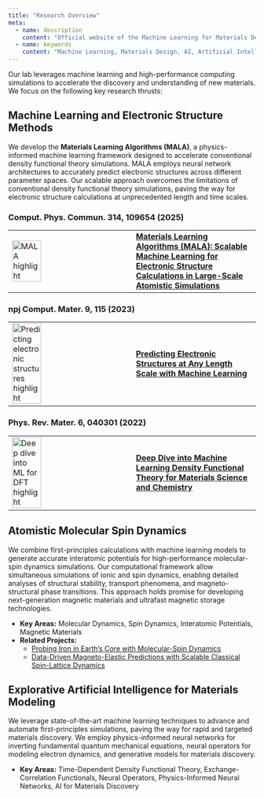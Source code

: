 ```yaml
---
title: "Research Overview"
meta:
  - name: description
    content: "Official website of the Machine Learning for Materials Design (ML4MD) Lab, led by Attila Cangi. Research overview section."
  - name: keywords
    content: "Machine Learning, Materials Design, AI, Artificial Intelligence, Cangi Lab, Research, Overview, Electronic Structure, Atomistic Simulations, MALA, Molecular Dynamics, Spin Dynamics, Explorative AI"
---
```


Our lab leverages machine learning and high-performance computing simulations to accelerate the discovery and understanding of new materials. We focus on the following key research thrusts:


## Machine Learning and Electronic Structure Methods

We develop the **Materials Learning Algorithms (MALA)**, a physics-informed machine learning framework designed to accelerate conventional density functional theory simulations. MALA employs neural network architectures to accurately predict electronic structures across different parameter spaces. Our scalable approach overcomes the limitations of conventional density functional theory simulations, paving the way for electronic structure calculations at unprecedented length and time scales.

::: {.panel-tabset}

### Comput. Phys. Commun. 314, 109654 (2025)

| |
|:---|:---|
| <a href="highlights_content/2509_comp_phys_commun.qmd"><img src="highlights_content/2509_comp_phys_commun.webp" class="overview-thumbnail" alt="MALA highlight" width="50%"></a> | <a href="highlights_content/2509_comp_phys_commun.qmd"><strong>Materials Learning Algorithms (MALA): Scalable Machine Learning for Electronic Structure Calculations in Large-Scale Atomistic Simulations</strong></a> |

### npj Comput. Mater. 9, 115 (2023)

| |
|:---|:---|
| <a href="highlights_content/2306_npj_comput_mater.qmd"><img src="highlights_content/2306_npj_comput_mater.webp" class="overview-thumbnail" alt="Predicting electronic structures highlight" width="50%"></a> | <a href="highlights_content/2306_npj_comput_mater.qmd"><strong>Predicting Electronic Structures at Any Length Scale with Machine Learning</strong></a> |

### Phys. Rev. Mater. 6, 040301 (2022)

| |
|:---|:---|
| <a href="highlights_content/2204_phys_rev_mater.qmd"><img src="highlights_content/2204_phys_rev_mater.webp" class="overview-thumbnail" alt="Deep dive into ML for DFT highlight" width="50%"></a> | <a href="highlights_content/2204_phys_rev_mater.qmd"><strong>Deep Dive into Machine Learning Density Functional Theory for Materials Science and Chemistry</strong></a> |

:::


## Atomistic Molecular Spin Dynamics

We combine first-principles calculations with machine learning models to generate accurate interatomic potentials for high-performance molecular-spin dynamics simulations. Our computational framework allow simultaneous simulations of ionic and spin dynamics, enabling detailed analyses of structural stability, transport phenomena, and magneto-structural phase transitions. This approach holds promise for developing next-generation magnetic materials and ultrafast magnetic storage technologies.

*   **Key Areas:** Molecular Dynamics, Spin Dynamics, Interatomic Potentials, Magnetic Materials
*   **Related Projects:**
    * [Probing Iron in Earth’s Core with Molecular-Spin Dynamics](highlights_content/2412_iron_pnas.qmd)
    * [Data-Driven Magneto-Elastic Predictions with Scalable Classical Spin-Lattice Dynamics](highlights_content/2109_npj_comput_mater.qmd)


## Explorative Artificial Intelligence for Materials Modeling

We leverage state-of-the-art machine learning techniques to advance and automate first-principles simulations, paving the way for rapid and targeted materials discovery. We employ physics-informed neural networks for inverting fundamental quantum mechanical equations, neural operators for modeling electron dynamics, and generative models for materials discovery.

*   **Key Areas:** Time-Dependent Density Functional Theory, Exchange-Correlation Functionals, Neural Operators, Physics-Informed Neural Networks, AI for Materials Discovery
 